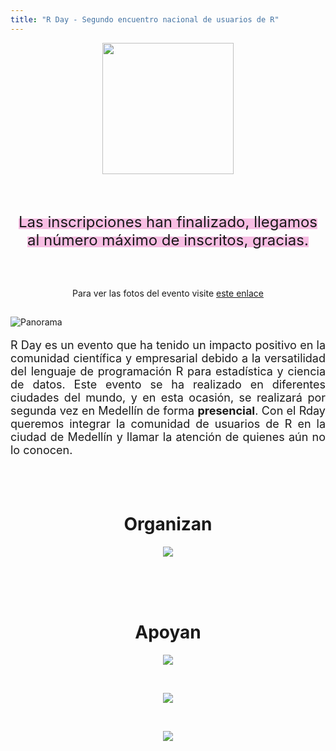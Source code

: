 ```yaml
---
title: "R Day - Segundo encuentro nacional de usuarios de R"
---
```


<center>
<img border="0" src="imagenes/Hexalogo.png" width="210" height="210">
</center>

<br/>
<br/>

<center>
<span style="background-color: #F7BEE3">
<font size="5"> 
Las inscripciones han finalizado, llegamos al número máximo de inscritos, gracias.
</font> 
</span>
</center>

<br/>
<br/>

<center>
Para ver las fotos del evento visite [este enlace](https://www.flickr.com/groups/14873962@N21/)
</center>

<h2> </h2>

<img src="imagenes/medellin_esp.png" alt="Panorama">

<font size="4">
<p align="justify">R Day es un evento que ha tenido un impacto positivo en la comunidad científica y empresarial debido a la versatilidad del lenguaje de programación R para estadística y ciencia de datos. Este evento se ha realizado en diferentes ciudades del mundo, y en esta ocasión, se realizará por segunda vez en Medellín de forma **presencial**. Con el Rday queremos integrar la comunidad de usuarios de R en la ciudad de Medellín y llamar la atención de quienes aún no lo conocen.</p>

</font>

<br/>
<br/>

<center>

<h1> Organizan </h1>

<img src="imagenes/auxiliar.png" 
     style="max-width: 80%;" />
     
<br>
<br>
<br>
     
<h1> Apoyan </h1>

<img src="imagenes/noel-logo.png" 
     style="max-width: 40%;" />
     
<br>
     
<img src="imagenes/LOGO_fun_udea.jpg" 
     style="max-width: 40%;" />
     
<br>

<img src="imagenes/logo_factored.png" 
     style="max-width: 40%;" />
     
</center>

